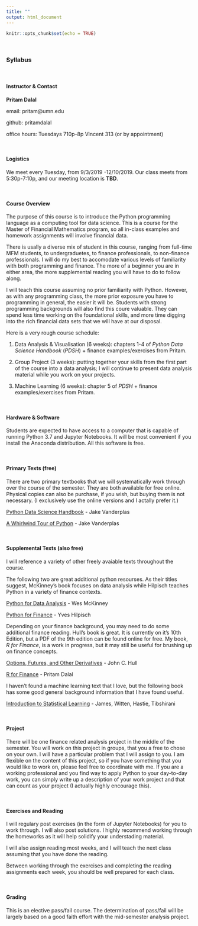 ```yaml
---
title: ""
output: html_document
---
```


```r
knitr::opts_chunk$set(echo = TRUE)
```

&nbsp;

### **Syllabus**

&nbsp;

#### Instructor & Contact
**Pritam Dalal**

email: pritam@umn.edu

github: pritamdalal

office hours: Tuesdays 710p-8p Vincent 313 (or by appointment)


&nbsp;

#### Logistics
We meet every Tuesday, from 9/3/2019 -12/10/2019.  Our class meets from 5:30p-7:10p, and our meeting location is **TBD**.

&nbsp;

#### Course Overview
The purpose of this course is to introduce the Python programming language as a computing tool for data science. This is a course for the Master of Financial Mathematics program, so all in-class examples and homework assignments will involve financial data.

There is usally a diverse mix of student in this course, ranging from full-time MFM students, to undergraduetes, to finance professionals, to non-finance professionals. I will do my best to accomodate various levels of familiarity with both programming and finance.  The more of a beginner you are in either area, the more supplemental reading you will have to do to follow along.


I will teach this course assuming no prior familiarity with Python.  However, as with any programming class, the more prior exposure you have to programming in general, the easier it will be.  Students with strong programming backgrounds will also find this coure valuable.  They can spend less time working on the foundational skills, and more time digging into the rich financial data sets that we will have at our disposal.

Here is a very rough course schedule:

1. Data Analysis & Visualisation (6 weeks): chapters 1-4 of *Python Data Science Handbook* (*PDSH*) + finance examples/exercises from Pritam.

1. Group Project (3 weeks): putting together your skills from the first part of the course into a data analysis; I will continue to present data analysis material while you work on your projects.

1. Machine Learning (6 weeks): chapter 5 of *PDSH* + finance examples/exercises from Pritam.


&nbsp;
 
#### Hardware & Software
Students are expected to have access to a computer that is capable of running Python 3.7 and Jupyter Notebooks.  It will be most convenient if you install the Anaconda distribution.  All this software is free.  

&nbsp;

#### Primary Texts (free)
There are two primary textbooks that we will systematically work through over the course of the semester.  They are both available for free online.  Physical copies can also be purchase, if you wish, but buying them is not necessary.  (I exclusively use the online versions and I actally prefer it.)


[Python Data Science Handbook](https://jakevdp.github.io/PythonDataScienceHandbook/) - Jake Vanderplas


[A Whirlwind Tour of Python](https://jakevdp.github.io/WhirlwindTourOfPython/) - Jake Vanderplas



&nbsp;

#### Supplemental Texts (also free)
I will reference a variety of other freely avaiable texts throughout the course.  


The following two are great additional python resourses.  As their titles suggest, McKinney's book focuses on data analysis while Hilpisch teaches Python in a variety of finance contexts.

[Python for Data Analysis](python_for_data_analysis.pdf) - Wes McKinney


[Python for Finance](python_for_finance.pdf) - Yves Hilpisch

Depending on your finance background, you may need to do some additional finance reading.  Hull's book is great. It is currently on it's 10th Edition, but a PDF of the 9th edition can be found online for free.  My book, *R for Finance*, is a work in progress, but it may still be useful for brushing up on finance concepts.

[Options, Futures, and Other Derivatives](hull_9th_edition.pdf) - John C. Hull

[R for Finance](https://pritamdalal.github.io/rff_book/) - Pritam Dalal

I haven't found a machine learning text that I love, but the following book has some good general background information that I have found useful.

[Introduction to Statistical Learning](introduction_to_statistical_learning.pdf) - James, Witten, Hastie, Tibshirani


&nbsp;


#### Project
There will be one finance related analysis project in the middle of the semester.  You will work on this project in groups, that you a free to chose on your own.  I will have a particular problem that I will assign to you.  I am flexible on the content of this project, so if you have something that you would like to work on, please feel free to coordinate with me.  If you are a working professional and you find way to apply Python to your day-to-day work, you can simply write up a description of your work project and that can count as your project (I actually highly encourage this).


&nbsp;

#### Exercises and Reading
I will regulary post exercises (in the form of Jupyter Notebooks) for you to work through.  I will also post solutions.  I highly recommend working through the homeworks as it will help solidify your understading material.

I will also assign reading most weeks, and I will teach the next class assuming that you have done the reading.

Between working through the exercises and completing the reading assignments each week, you should be well prepared for each class.


&nbsp;


#### Grading
This is an elective pass/fail course.  The determination of pass/fail will be largely based on a good faith effort with the mid-semester analysis project. 








